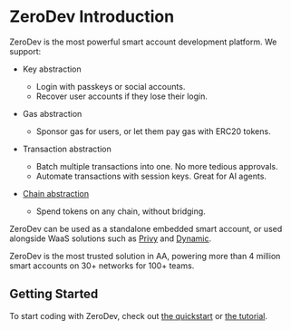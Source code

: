 # ZeroDev Introduction

ZeroDev is the most powerful smart account development platform.  We support:

- Key abstraction
    - Login with passkeys or social accounts.
    - Recover user accounts if they lose their login.

- Gas abstraction
    - Sponsor gas for users, or let them pay gas with ERC20 tokens.

- Transaction abstraction
    - Batch multiple transactions into one.  No more tedious approvals.
    - Automate transactions with session keys.  Great for AI agents.

- [Chain abstraction](https://docs.zerodev.app/sdk/advanced/chain-abstraction)
    - Spend tokens on any chain, without bridging.

ZeroDev can be used as a standalone embedded smart account, or used alongside WaaS solutions such as [Privy](/sdk/signers/privy) and [Dynamic](/sdk/signers/dynamic).

ZeroDev is the most trusted solution in AA, powering more than 4 million smart accounts on 30+ networks for 100+ teams.

## Getting Started

To start coding with ZeroDev, check out [the quickstart](/sdk/getting-started/quickstart) or [the tutorial](/sdk/getting-started/tutorial).

